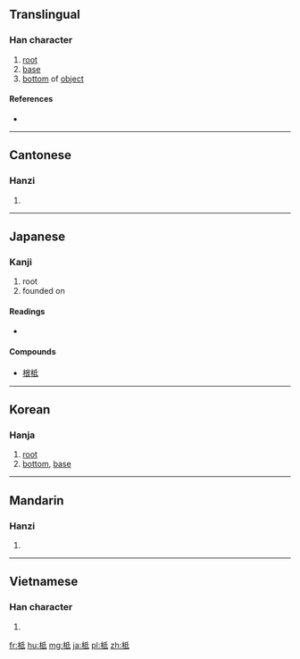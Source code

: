 ==Translingual==

===Han character===
{{Han char|rn=75|rad=木|as=05|sn=9|four=4294<sub>0</sub>|canj=木竹心一 (DHPM), 木竹女戈 (DHVI)|ids=⿰[[木]][[氐]]}}

# [[root]]
# [[base]]
# [[bottom]] of [[object]]

====References====
* {{Han ref|kx=0520.040|dkj=14640|dj=0908.030|hdz=21186.080|uh=67E2|ud=26594|bh=AC6B|bd=44139}}

----

==Cantonese==

===Hanzi===
{{yue-hanzi|jyut=|y=dai2}}

# {{defn|lang=yue|sort=木05}}

----

==Japanese==

===Kanji===
{{ja-kanji|grade=|rs=木05}}

# root
# founded on

====Readings====
* {{ja-readings|on=[[てい]] (tei)|kun=[[ね]] (ne)}}

====Compounds====
* [[根柢]]

----

==Korean==

===Hanja===
{{ko-hanja|hangeul=저|eumhun=|rv=jeo|mr=chŏ|y=ce}}

# [[root]]
# [[bottom]], [[base]]

----

==Mandarin==

===Hanzi===
{{cmn-hanzi|pin=[[dǐ]] ([[di3]])|wg=ti<sup>3</sup>}}

# {{defn|lang=cmn|sort=木05}}

----

==Vietnamese==

===Han character===
{{vi-hantu|[[để]], [[đề]], [[đế]]|rs=木05}}

# {{defn|lang=vi|sort=木05}}

[[fr:柢]]
[[hu:柢]]
[[mg:柢]]
[[ja:柢]]
[[pl:柢]]
[[zh:柢]]